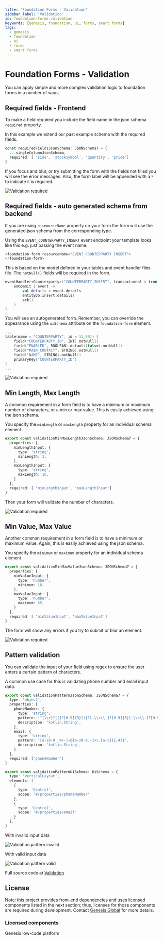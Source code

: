 ---
title: 'Foundation Forms - Validation'
sidebar_label: 'Validation'
id: foundation-forms-validation
keywords: [genesis, foundation, ui, forms, smart forms]
tags:
  - genesis
  - foundation
  - ui
  - forms
  - smart forms
---

# Foundation Forms - Validation

You can apply simple and more complex validation logic to foundation forms in a number of ways.

## Required fields - Frontend

To make a field required you include the field name in the json schema `required` property.

In this example we extend our past example schema with the required fields.

```ts
const requiredFieldsJsonSchema: JSONSchema7 = {
  ...singleColumnJsonSchema,
  required: [ 'side', 'stockSymbol', 'quantity', 'price']
}

```

If you focus and blur, or try submitting the form with the fields not filled you will see the error messages. Also, the form label will be appended with a `*` to indicate it is required.

![Validation required](/img/smart-forms/validation-required.png)


## Required fields - auto generated schema from backend

If you are using `reseourceName` property on your form the form will use the generated json schema from the corresponding type.

Using the `EVENT_COUNTERPARTY_INSERT` event endpoint your template looks like this e.g. just passing the event name.

```ts
<foundation-form resourceName="EVENT_COUNTERPARTY_INSERT">
</foundation-form>
```

This is based on the model defined in your tables and event handler files file. The `notNull()` fields will be required in the form.

```kts
eventHandler<Counterparty>("COUNTERPARTY_INSERT", transactional = true) {
    onCommit { event ->
        val details = event.details
        entityDb.insert(details)
        ack()
    }
}
```

You will see an autogenerated form. Remember, you can override the appearance using the `uiSchema` attribute on the `foundation-form` element.

```kts
...
table(name = "COUNTERPARTY", id = 11_001) {
    field("COUNTERPARTY_ID", INT).notNull()
    field("ENABLED", BOOLEAN).default(false).notNull()
    field("MAIN_CONTACT", STRING).notNull()
    field("NAME", STRING).notNull()
    primaryKey("COUNTERPARTY_ID")
}
...
```

![Validation required](/img/smart-forms/validation-required-backend.png)

## Min Length, Max Length

A common requirement in a form field is to have a minimum or maximum number of characters, or a min or max value. This is easily achieved using the json schema.

You specify the `minLength` or `maxLength` property for an individual schema element

```ts
export const validationMinMaxLengthJsonSchema: JSONSchema7 = {
  properties: {
    minLengthInput: {
      type: 'string',
      minLength: 3,
    },
    maxLengthInput: {
      type: 'string',
      maxLength: 10,
    }
  },
  required: [ 'minLengthInput', 'maxLengthInput']
}
```

Then your form will validate the number of characters.

![Validation required](/img/smart-forms/validation-min-max-length.png)

## Min Value, Max Value

Another common requirement in a form field is to have a minimum or maximum value. Again, this is easily achieved using the json schema.

You specify the `minimum` or `maximum` property for an individual schema element


```ts
export const validationMinMaxValueJsonSchema: JSONSchema7 = {
  properties: {
    minValueInput: {
      type: 'number',
      minimum: 18,
    },
    maxValueInput: {
      type: 'number',
      maximum: 65,
    }
  },
  required: [ 'minValueInput', 'maxValueInput']
}
```

The form will show any errors if you try to submit or blur an element.

![Validation required](/img/smart-forms/validation-min-max-value.png)

## Pattern validation

You can validate the input of your field using regex to ensure the user enters a certain pattern of characters.

A common use case for this is validating phone number and email input data.

```ts
export const validationPatternJsonSchema: JSONSchema7 = {
  type: 'object',
  properties: {
    phoneNumber: {
      type: 'string',
      pattern: '^[\\+]?[(]?[0-9]{3}[)]?[-\\s\\.]?[0-9]{3}[-\\s\\.]?[0-9]{4,6}$',
      description: 'kotlin.String',
    },
    email: {
      type: 'string',
      pattern: '[a-z0-9._%+-]+@[a-z0-9.-]+\.[a-z]{2,4}$',
      description: 'kotlin.String',
    }
  },
  required: ['phoneNumber']
}

export const validationPatternUiSchema: UiSchema = {
  type: 'VerticalLayout',
  elements: [
    {
      type: 'Control',
      scope: '#/properties/phoneNumber'
    },
    {
      type: 'Control',
      scope: '#/properties/email'
    }
  ],
}

```

With invalid input data

![Validation pattern invalid](/img/smart-forms/validation-pattern-invalid.png)

With valid input data

![Validation pattern valid](/img/smart-forms/validation-pattern-valid.png)

Full source code at [Validation](https://github.com/genesiscommunitysuccess/form-examples/tree/main/client/src/routes/forms-validation)

## License

Note: this project provides front-end dependencies and uses licensed components listed in the next section; thus, licenses for those components are required during development. Contact [Genesis Global](https://genesis.global/contact-us/) for more details.

### Licensed components
Genesis low-code platform
